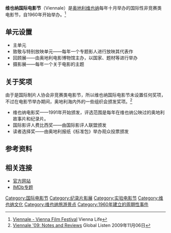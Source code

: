 {{Infobox Film Festival
| name        = 维也纳国际电影节
| image       = Urania-Eingang.jpg 
| caption     = 
| number      = 
| founded     = 1960年
| location    ={{AUT}}[[维也纳|维也纳]]
| language    = 国际
| website     = http://www.viennale.at
}}
'''维也纳国际电影节'''（Viennale）是[[奥地利|奥地利]][[维也纳|维也纳]]每年十月举办的国际性非竞赛类电影节，自1960年开始举办。<ref>[http://www.vienna-life.com/vienna/viennale-film-festival Viennale - Vienna Film Festival] {{Wayback|url=http://www.vienna-life.com/vienna/viennale-film-festival |date=20111129123015 }}Vienna Life</ref>

==单元设置==
*主单元
*致敬与特别放映单元——每年一个专题影人进行放映其代表作
*回顾展——由奥地利电影博物馆主办，以国家、题材等进行举办
*摄影展——每年一个关于电影的主题

==关于奖项==
由于是国际制片人协会非竞赛类电影节，所以维也纳国际电影节未设置任何奖项，不过在电影节举办期间，奥地利海内外的一些组织会颁发奖项。<ref>[http://globalistan.org/cms/index.php/2009/11/viennale-09-notes-and-reviews/ Viennale '09: Notes and Reviews] {{Wayback|url=http://globalistan.org/cms/index.php/2009/11/viennale-09-notes-and-reviews/ |date=20160304215935 }}Global Listen 2009年11月06日</ref>
*维也纳电影奖——1991年开始颁发，评选范围是每年在维也纳公映过的奥地利故事片和纪录片。
*国际影评人费比西奖——由国际影评人联盟颁发
*读者选择奖——由奥地利报纸《标准包》举办观众投票颁发

==参考资料==
<references/>

==相关连接==
* [http://www.viennale.at/ 官方网站] {{Wayback|url=http://www.viennale.at/ |date=20120315170231 }}
* [http://www.imdb.com/event/ev0000688/ IMDb专题] {{Wayback|url=http://www.imdb.com/event/ev0000688/ |date=20111110200450 }}

{{Film festivals}}

[[Category:国际电影节|Category:国际电影节]]
[[Category:纪录片影展|Category:纪录片影展]]
[[Category:实验电影节|Category:实验电影节]]
[[Category:维也纳文化|Category:维也纳文化]]
[[Category:维也纳旅游景点|Category:维也纳旅游景点]]
[[Category:1960年建立的周期性事件|Category:1960年建立的周期性事件]]